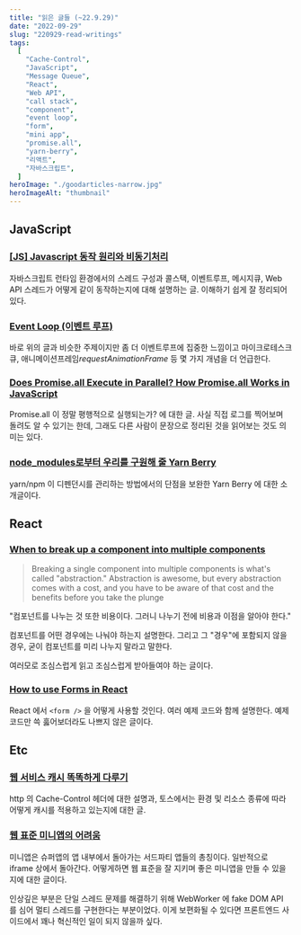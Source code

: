 ```yaml
---
title: "읽은 글들 (~22.9.29)"
date: "2022-09-29"
slug: "220929-read-writings"
tags:
  [
    "Cache-Control",
    "JavaScript",
    "Message Queue",
    "React",
    "Web API",
    "call stack",
    "component",
    "event loop",
    "form",
    "mini app",
    "promise.all",
    "yarn-berry",
    "리액트",
    "자바스크립트",
  ]
heroImage: "./goodarticles-narrow.jpg"
heroImageAlt: "thumbnail"
---
```


## JavaScript

### [[JS] Javascript 동작 원리와 비동기처리](https://ingg.dev/js-work/)

자바스크립트 런타임 환경에서의 스레드 구성과 콜스택, 이벤트루프, 메시지큐, Web API 스레드가 어떻게 같이 동작하는지에 대해 설명하는 글. 이해하기 쉽게 잘 정리되어 있다.

### [Event Loop (이벤트 루프)](https://velog.io/@thms200/Event-Loop-%EC%9D%B4%EB%B2%A4%ED%8A%B8-%EB%A3%A8%ED%94%84)

바로 위의 글과 비슷한 주제이지만 좀 더 이벤트루프에 집중한 느낌이고 마이크로테스크큐, 애니메이션프레임*requestAnimationFrame* 등 몇 가지 개념을 더 언급한다.

### [Does Promise.all Execute in Parallel? How Promise.all Works in JavaScript](https://javascript.plainenglish.io/does-promise-all-execute-in-parallel-how-promise-all-works-in-javascript-fffc2e8d455d)

Promise.all 이 정말 평행적으로 실행되는가? 에 대한 글. 사실 직접 로그를 찍어보며 돌려도 알 수 있기는 한데, 그래도 다른 사람이 문장으로 정리된 것을 읽어보는 것도 의미는 있다.

### [node_modules로부터 우리를 구원해 줄 Yarn Berry](https://toss.tech/article/node-modules-and-yarn-berry)

yarn/npm 이 디펜던시를 관리하는 방법에서의 단점을 보완한 Yarn Berry 에 대한 소개글이다.

## React

### [When to break up a component into multiple components](https://kentcdodds.com/blog/when-to-break-up-a-component-into-multiple-components)

> Breaking a single component into multiple components is what's called "abstraction." Abstraction is awesome, but every abstraction comes with a cost, and you have to be aware of that cost and the benefits before you take the plunge

"컴포넌트를 나누는 것 또한 비용이다. 그러니 나누기 전에 비용과 이점을 알아야 한다."

컴포넌트를 어떤 경우에는 나눠야 하는지 설명한다. 그리고 그 "경우"에 포함되지 않을 경우, 굳이 컴포넌트를 미리 나누지 말라고 말한다.

여러모로 조심스럽게 읽고 조심스럽게 받아들여야 하는 글이다.

### [How to use Forms in React](https://www.robinwieruch.de/react-form/)

React 에서 `<form />` 을 어떻게 사용할 것인다. 여러 예제 코드와 함께 설명한다. 예제코드만 쓱 훓어보더라도 나쁘지 않은 글이다.

## Etc

### [웹 서비스 캐시 똑똑하게 다루기](https://toss.tech/article/smart-web-service-cache)

http 의 Cache-Control 헤더에 대한 설명과, 토스에서는 환경 및 리소스 종류에 따라 어떻게 캐시를 적용하고 있는지에 대한 글.

### [웹 표준 미니앱의 어려움](https://cho.sh/ko/blog/A370F3)

미니앱은 슈퍼앱의 앱 내부에서 돌아가는 서드파티 앱들의 총칭이다. 일반적으로 iframe 상에서 돌아간다. 어떻게하면 웹 표준을 잘 지키며 좋은 미니앱을 만들 수 있을지에 대한 글이다.

인상깊은 부분은 단일 스레드 문제를 해결하기 위해 WebWorker 에 fake DOM API 를 심어 멀티 스레드를 구현한다는 부분이었다. 이게 보편화될 수 있다면 프론트엔드 사이드에서 꽤나 혁신적인 일이 되지 않을까 싶다.
